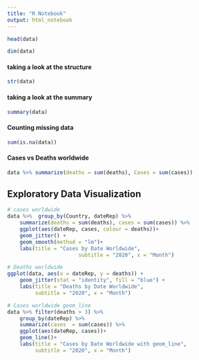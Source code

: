 ```yaml
---
title: "R Notebook"
output: html_notebook
---
```

 

```r
head(data)
```
```r
dim(data)
```

#### taking a look at the structure
```r
str(data)
```

#### taking a look at the summary
```r
summary(data)
```

#### Counting missing data
```r
sum(is.na(data))
```

#### Cases vs Deaths worldwide
```r

data %>% summarize(deaths = sum(deaths), Cases = sum(cases))
```

## Exploratory Data Visualization ####
```r
# cases worldwide
data %>%  group_by(Country, dateRep) %>% 
    summarize(deaths = sum(deaths), cases = sum(cases)) %>% 
    ggplot(aes(dateRep, cases, colour = deaths))+
    geom_jitter() +
    geom_smooth(method = "lm")+
    labs(title = "Cases by Date Worldwide",
                       subtitle = "2020", x = "Month")
```


```r
# Deaths worldwide
ggplot(data, aes(x = dateRep, y = deaths)) +
    geom_jitter(stat = "identity", fill = "blue") +
    labs(title = "Deaths by Date Worldwide",
         subtitle = "2020", x = "Month")
```

```r
# Cases worldwide geom_line
data %>% filter(deaths > 3) %>% 
    group_by(dateRep) %>% 
    summarize(cases  = sum(cases)) %>% 
    ggplot(aes(dateRep, cases))+
    geom_line()+
    labs(title = "Cases by Date Worldwide with geom_line",
         subtitle = "2020", x = "Month")
```

